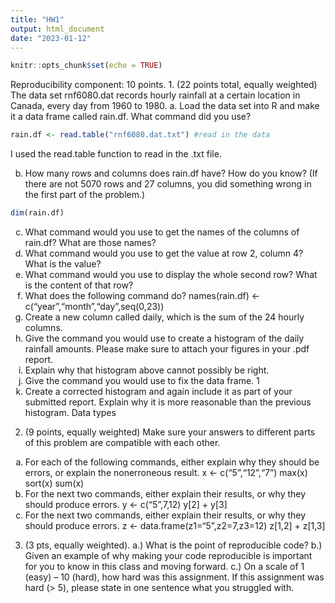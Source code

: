 ```yaml
---
title: "HW1"
output: html_document
date: "2023-01-12"
---
```


```r
knitr::opts_chunk$set(echo = TRUE)
```


Reproducibility component: 10 points.
1. (22 points total, equally weighted) The data set rnf6080.dat records hourly rainfall at a certain location in Canada, every day from 1960 to 1980.
a. Load the data set into R and make it a data frame called rain.df. What command did you use?
```r
rain.df <- read.table("rnf6080.dat.txt") #read in the data
```

I used the read.table function to read in the .txt file.

b. How many rows and columns does rain.df have? How do you know? (If there are not 5070 rows and 27 columns, you did something wrong in the first part of the problem.)
```r
dim(rain.df)
```

c. What command would you use to get the names of the columns of rain.df? What are those names?
d. What command would you use to get the value at row 2, column 4? What is the value?
e. What command would you use to display the whole second row? What is the content of that row?
f. What does the following command do?
names(rain.df) <- c("year","month","day",seq(0,23))
g. Create a new column called daily, which is the sum of the 24 hourly columns.
h. Give the command you would use to create a histogram of the daily rainfall amounts. Please make sure
to attach your figures in your .pdf report.
i. Explain why that histogram above cannot possibly be right.
j. Give the command you would use to fix the data frame.
1
k. Create a corrected histogram and again include it as part of your submitted report. Explain why it is
more reasonable than the previous histogram.
Data types
2. (9 points, equally weighted) Make sure your answers to different parts of this problem are compatible
with each other.
a. For each of the following commands, either explain why they should be errors, or explain the nonerroneous
result.
x <- c("5","12","7")
max(x)
sort(x)
sum(x)
b. For the next two commands, either explain their results, or why they should produce errors.
y <- c("5",7,12)
y[2] + y[3]
c. For the next two commands, either explain their results, or why they should produce errors.
z <- data.frame(z1="5",z2=7,z3=12)
z[1,2] + z[1,3]
3. (3 pts, equally weighted).
a.) What is the point of reproducible code?
b.) Given an example of why making your code reproducible is important for you to know in this class and
moving forward.
c.) On a scale of 1 (easy) – 10 (hard), how hard was this assignment. If this assignment was hard (> 5),
please state in one sentence what you struggled with.

